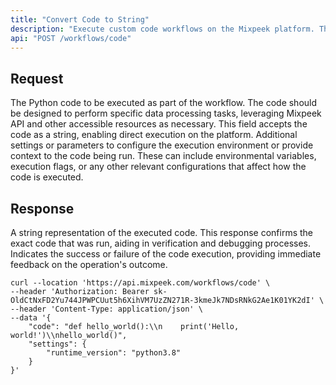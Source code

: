 ```yaml
---
title: "Convert Code to String"
description: "Execute custom code workflows on the Mixpeek platform. This endpoint allows users to run Python code, enabling complex data transformations, interactions with the Mixpeek API, and integrations with other services. Ideal for users requiring custom logic execution within their data processing pipelines."
api: "POST /workflows/code"
---
```


## Request

<ParamField body="code" type="string" required>
  The Python code to be executed as part of the workflow. The code should be designed to perform specific data processing tasks, leveraging Mixpeek API and other accessible resources as necessary. This field accepts the code as a string, enabling direct execution on the platform.
</ParamField>

<ParamField body="settings" type="object" optional>
  Additional settings or parameters to configure the execution environment or provide context to the code being run. These can include environmental variables, execution flags, or any other relevant configurations that affect how the code is executed.
</ParamField>

## Response

<ResponseField name="code_as_string" type="string" required>
  A string representation of the executed code. This response confirms the exact code that was run, aiding in verification and debugging processes.
</ResponseField>

<ResponseField name="execution_status" type="string" required>
  Indicates the success or failure of the code execution, providing immediate feedback on the operation's outcome.
</ResponseField>

<RequestExample>

```shell Shell
curl --location 'https://api.mixpeek.com/workflows/code' \
--header 'Authorization: Bearer sk-OldCtNxFD2Yu744JPWPCUut5h6XihVM7UzZN271R-3kmeJk7NDsRNkG2Ae1K01YK2dI' \
--header 'Content-Type: application/json' \
--data '{
    "code": "def hello_world():\\n    print('Hello, world!')\\nhello_world()",
    "settings": {
        "runtime_version": "python3.8"
    }
}'
```
</RequestExample>